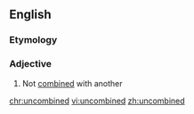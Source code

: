 ==English==

===Etymology===
{{prefix|en|un|combined}}

===Adjective===
{{en-adj|-}}

# Not [[combined]] with another

[[chr:uncombined]]
[[vi:uncombined]]
[[zh:uncombined]]